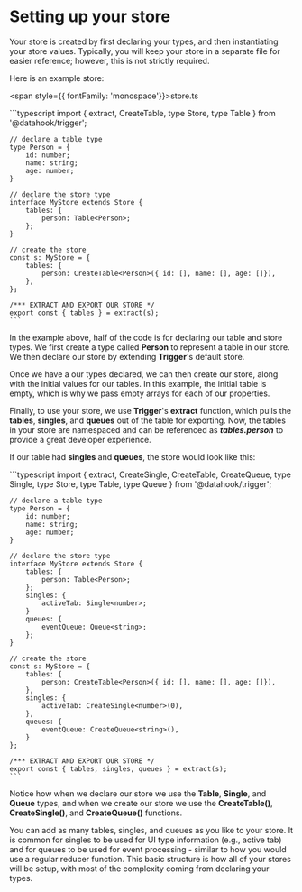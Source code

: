 
# Setting up your store

Your store is created by first declaring your types, and then instantiating your store values. Typically, you will keep your store in a separate file for easier reference; however,
this is not strictly required.

Here is an example store:

<span style={{ fontFamily: 'monospace'}}>store.ts</span>

<div className={codeWrapper}>
    ```typescript
    import { extract, CreateTable, type Store, type Table } from '@datahook/trigger';

    // declare a table type
    type Person = {
        id: number;
        name: string;
        age: number;
    }

    // declare the store type
    interface MyStore extends Store {
        tables: {
            person: Table<Person>;
        };
    }

    // create the store
    const s: MyStore = {
        tables: {
            person: CreateTable<Person>({ id: [], name: [], age: []}),
        },
    };

    /*** EXTRACT AND EXPORT OUR STORE */
    export const { tables } = extract(s);
    ```
</div>

In the example above, half of the code is for declaring our table and store types. We first create a type called **Person** to represent a table in our store. We then declare our store by extending **Trigger**'s default store.

Once we have a our types declared, we can then create our store, along with the initial values for our tables. In this example, the initial table is empty, which is why we pass empty arrays for each of our properties.

Finally, to use your store, we use **Trigger**'s **extract** function, which pulls the **tables**, **singles**, and **queues** out of the table for exporting. Now, the tables in your store are namespaced and can be referenced as
**_tables.person_** to provide a great developer experience.


If our table had **singles** and **queues**, the store would look like this:
<div className={codeWrapper}>
    ```typescript
    import { extract, CreateSingle, CreateTable, CreateQueue, type Single, type Store, type Table, type Queue } from '@datahook/trigger';

    // declare a table type
    type Person = {
        id: number;
        name: string;
        age: number;
    }

    // declare the store type
    interface MyStore extends Store {
        tables: {
            person: Table<Person>;
        };
        singles: {
            activeTab: Single<number>;
        }
        queues: {
            eventQueue: Queue<string>;
        };
    }

    // create the store
    const s: MyStore = {
        tables: {
            person: CreateTable<Person>({ id: [], name: [], age: []}),
        },
        singles: {
            activeTab: CreateSingle<number>(0),
        },
        queues: {
            eventQueue: CreateQueue<string>(),
        }
    };

    /*** EXTRACT AND EXPORT OUR STORE */
    export const { tables, singles, queues } = extract(s);
    ```
</div>

Notice how when we declare our store we use the **Table**, **Single**, and **Queue** types, and when we create our store we use the **CreateTable()**, **CreateSingle()**, and **CreateQueue()** functions.

You can add as many tables, singles, and queues as you like to your store. It is common for singles to be used for UI type information (e.g., active tab) and for queues to be used for event processing - similar
to how you would use a regular reducer function. This basic structure is how all of your stores will be setup, with most of the complexity coming from declaring your types.

